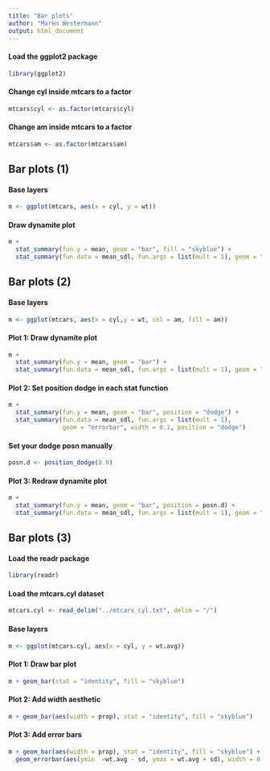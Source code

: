 ```yaml
---
title: "Bar plots"
author: "Maren Westermann"
output: html_document
---
```


#### Load the ggplot2 package
```r
library(ggplot2)
```

#### Change cyl inside mtcars to a factor
```r
mtcars$cyl <- as.factor(mtcars$cyl) 
```

#### Change am inside mtcars to a factor
```r
mtcars$am <- as.factor(mtcars$am)
```


## Bar plots (1)

#### Base layers
```r
m <- ggplot(mtcars, aes(x = cyl, y = wt))
```

#### Draw dynamite plot
```r
m +
  stat_summary(fun.y = mean, geom = "bar", fill = "skyblue") +
  stat_summary(fun.data = mean_sdl, fun.args = list(mult = 1), geom = "errorbar", width = 0.1)
```


## Bar plots (2)

#### Base layers
```r
m <- ggplot(mtcars, aes(x = cyl,y = wt, col = am, fill = am))
```

#### Plot 1: Draw dynamite plot
```r
m +
  stat_summary(fun.y = mean, geom = "bar") +
  stat_summary(fun.data = mean_sdl, fun.args = list(mult = 1), geom = "errorbar", width = 0.1)
```

#### Plot 2: Set position dodge in each stat function
```r
m +
  stat_summary(fun.y = mean, geom = "bar", position = "dodge") +
  stat_summary(fun.data = mean_sdl, fun.args = list(mult = 1), 
               geom = "errorbar", width = 0.1, position = "dodge")
```

#### Set your dodge posn manually
```r
posn.d <- position_dodge(0.9)
```

#### Plot 3:  Redraw dynamite plot
```r
m +
  stat_summary(fun.y = mean, geom = "bar", position = posn.d) +
  stat_summary(fun.data = mean_sdl, fun.args = list(mult = 1), geom = "errorbar", width = 0.1, position = posn.d)
```


## Bar plots (3)

#### Load the readr package
```r
library(readr)
```

#### Load the mtcars.cyl dataset 
```r
mtcars.cyl <- read_delim("../mtcars_cyl.txt", delim = "/")
```

#### Base layers
```r
m <- ggplot(mtcars.cyl, aes(x = cyl, y = wt.avg))
```

#### Plot 1: Draw bar plot
```r
m + geom_bar(stat = "identity", fill = "skyblue")
```

#### Plot 2: Add width aesthetic
```r
m + geom_bar(aes(width = prop), stat = "identity", fill = "skyblue")
```

#### Plot 3: Add error bars
```r
m + geom_bar(aes(width = prop), stat = "identity", fill = "skyblue") +  
  geom_errorbar(aes(ymin  =wt.avg - sd, ymax = wt.avg + sd), width = 0.1)
```
